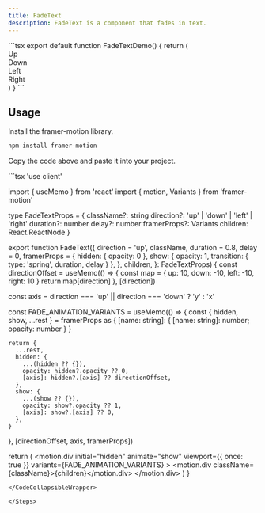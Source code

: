 ```yaml
---
title: FadeText
description: FadeText is a component that fades in text.
---
```


<ComponentPreview>
  <ComponentPreviewContent isReloadButton name="FadeText" />
  <ComponentPreviewCode>
```tsx
export default function FadeTextDemo() {
  return (
    <div className="flex flex-col gap-8">
      <FadeText
        direction="up"
        framerProps={{
          show: { transition: { delay: 0.2 } },
        }}
      >
        <div className="text-4xl font-bold">Up</div>
      </FadeText>
      <FadeText
        direction="down"
        framerProps={{
          show: { transition: { delay: 0.4 } },
        }}
      >
        <div className="text-4xl font-bold">Down</div>
      </FadeText>
      <FadeText
        direction="left"
        framerProps={{
          show: { transition: { delay: 0.6 } },
        }}
      >
        <div className="text-4xl font-bold">Left</div>
      </FadeText>
      <FadeText
        direction="right"
        framerProps={{
          show: { transition: { delay: 0.8 } },
        }}
      >
        <div className="text-4xl font-bold">Right</div>
      </FadeText>
    </div>
  )
}
```
  </ComponentPreviewCode>
</ComponentPreview>

## Usage

<Steps>
<Step>Install the framer-motion library.</Step>

```bash
npm install framer-motion
```

<Step>Copy the code above and paste it into your project.</Step>

<CodeCollapsibleWrapper>
```tsx
'use client'

import { useMemo } from 'react'
import { motion, Variants } from 'framer-motion'

type FadeTextProps = {
  className?: string
  direction?: 'up' | 'down' | 'left' | 'right'
  duration?: number
  delay?: number
  framerProps?: Variants
  children: React.ReactNode
}

export function FadeText({
  direction = 'up',
  className,
  duration = 0.8,
  delay = 0,
  framerProps = {
    hidden: { opacity: 0 },
    show: { opacity: 1, transition: { type: 'spring', duration, delay } },
  },
  children,
}: FadeTextProps) {
  const directionOffset = useMemo(() => {
    const map = { up: 10, down: -10, left: -10, right: 10 }
    return map[direction]
  }, [direction])

  const axis = direction === 'up' || direction === 'down' ? 'y' : 'x'

  const FADE_ANIMATION_VARIANTS = useMemo(() => {
    const { hidden, show, ...rest } = framerProps as {
      [name: string]: { [name: string]: number; opacity: number }
    }

    return {
      ...rest,
      hidden: {
        ...(hidden ?? {}),
        opacity: hidden?.opacity ?? 0,
        [axis]: hidden?.[axis] ?? directionOffset,
      },
      show: {
        ...(show ?? {}),
        opacity: show?.opacity ?? 1,
        [axis]: show?.[axis] ?? 0,
      },
    }
  }, [directionOffset, axis, framerProps])

  return (
    <motion.div
      initial="hidden"
      animate="show"
      viewport={{ once: true }}
      variants={FADE_ANIMATION_VARIANTS}
    >
      <motion.div className={className}>{children}</motion.div>
    </motion.div>
  )
}
```
</CodeCollapsibleWrapper>

</Steps>
